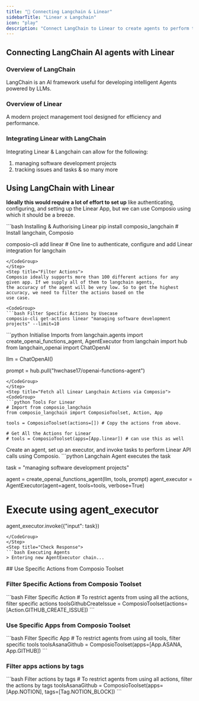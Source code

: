 ```yaml
---
title: "🚀 Connecting Langchain & Linear"
sidebarTitle: "Linear x Langchain"
icon: "play"
description: "Connect LangChain to Linear to create agents to perform tasks using natural language"
---
```


## Connecting LangChain AI agents with Linear

### Overview of LangChain

LangChain is an AI framework useful for developing intelligent Agents powered by LLMs.

### Overview of Linear

A modern project management tool designed for efficiency and performance.

### Integrating Linear with LangChain

Integrating Linear & Langchain can allow for the following:

1. managing software development projects
2. tracking issues and tasks
& so many more

## Using LangChain with Linear

<Steps>
<Step title="Setting Up the Environment">

**Ideally this would require a lot of effort to set up** like authenticating, configuring, and setting up the Linear App, but we can use Composio using which it should be a breeze.

<CodeGroup>
```bash Installing & Authorising Linear
pip install composio_langchain # Install langchain, Composio 

composio-cli add linear # One line to authenticate, configure and add Linear integration for langchain
```
</CodeGroup>
</Step>
<Step title="Filter Actions">
Composio ideally supports more than 100 different actions for any given app. If we supply all of them to langchain agents, 
the accuracy of the agent will be very low. So to get the highest accuracy, we need to filter the actions based on the 
use case.

<CodeGroup>
```bash Filter Specific Actions by Usecase
composio-cli get-actions linear "managing software development projects" --limit=10
```
</CodeGroup>

</Step>
<Step title="Import Base Packages">

<CodeGroup>
```python Initialise Imports
from langchain.agents import create_openai_functions_agent, AgentExecutor
from langchain import hub
from langchain_openai import ChatOpenAI


llm = ChatOpenAI()

prompt = hub.pull("hwchase17/openai-functions-agent")
```
</CodeGroup>
</Step>
<Step title="Fetch all Linear Langchain Actions via Composio">
<CodeGroup>
```python Tools For Linear
# Import from composio_langchain
from composio_langchain import ComposioToolset, Action, App

tools = ComposioToolset(actions=[]) # Copy the actions from above. 

# Get All the Actions for Linear
# tools = ComposioToolset(apps=[App.linear]) # can use this as well
```
</CodeGroup>
</Step>
<Step title="Execute the Agent">
Create an agent, set up an executor, and invoke tasks to perform Linear API calls using Composio. 
<CodeGroup>
```python Langchain Agent executes the task

task = "managing software development projects"

agent = create_openai_functions_agent(llm, tools, prompt)
agent_executor = AgentExecutor(agent=agent, tools=tools, verbose=True)

# Execute using agent_executor
agent_executor.invoke({"input": task})
```
</CodeGroup>
</Step>
<Step title="Check Response">
```bash Executing Agents
> Entering new AgentExecutor chain...
```
</Step>
</Steps>
## Use Specific Actions from Composio Toolset

### Filter Specific Actions from Composio Toolset

<CodeGroup>
```bash Filter Specific Action
# To restrict agents from using all the actions, filter specific actions
toolsGithubCreateIssue = ComposioToolset(actions=[Action.GITHUB_CREATE_ISSUE])
```
</CodeGroup>

### Use Specific Apps from Composio Toolset
<CodeGroup>
```bash Filter Specific App
# To restrict agents from using all tools, filter specific tools
toolsAsanaGithub = ComposioToolset(apps=[App.ASANA, App.GITHUB])
```
</CodeGroup>

### Filter apps actions by tags 
<CodeGroup>
```bash Filter actions by tags
# To restrict agents from using all actions, filter the actions by tags
toolsAsanaGithub = ComposioToolset(apps=[App.NOTION], tags=[Tag.NOTION_BLOCK])
```
</CodeGroup>


